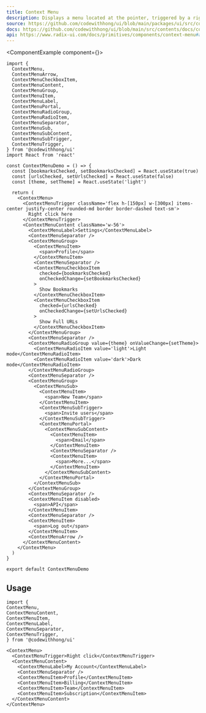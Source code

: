 ```yaml
---
title: Context Menu
description: Displays a menu located at the pointer, triggered by a right-click or a long-press.
source: https://github.com/codewithhong/ui/blob/main/packages/ui/src/context-menu.tsx
docs: https://github.com/codewithhong/ui/blob/main/src/contents/docs/components/context-menu.mdx
api: https://www.radix-ui.com/docs/primitives/components/context-menu#api-reference
---
```


<ComponentExample component={<ContextMenuDemo />}>
  ```tsx
  import {
    ContextMenu,
    ContextMenuArrow,
    ContextMenuCheckboxItem,
    ContextMenuContent,
    ContextMenuGroup,
    ContextMenuItem,
    ContextMenuLabel,
    ContextMenuPortal,
    ContextMenuRadioGroup,
    ContextMenuRadioItem,
    ContextMenuSeparator,
    ContextMenuSub,
    ContextMenuSubContent,
    ContextMenuSubTrigger,
    ContextMenuTrigger,
  } from '@codewithhong/ui'
  import React from 'react'

  const ContextMenuDemo = () => {
    const [bookmarksChecked, setBookmarksChecked] = React.useState(true)
    const [urlsChecked, setUrlsChecked] = React.useState(false)
    const [theme, setTheme] = React.useState('light')

    return (
      <ContextMenu>
        <ContextMenuTrigger className='flex h-[150px] w-[300px] items-center justify-center rounded-md border border-dashed text-sm'>
          Right click here
        </ContextMenuTrigger>
        <ContextMenuContent className='w-56'>
          <ContextMenuLabel>Settings</ContextMenuLabel>
          <ContextMenuSeparator />
          <ContextMenuGroup>
            <ContextMenuItem>
              <span>Profile</span>
            </ContextMenuItem>
            <ContextMenuSeparator />
            <ContextMenuCheckboxItem
              checked={bookmarksChecked}
              onCheckedChange={setBookmarksChecked}
            >
              Show Bookmarks
            </ContextMenuCheckboxItem>
            <ContextMenuCheckboxItem
              checked={urlsChecked}
              onCheckedChange={setUrlsChecked}
            >
              Show Full URLs
            </ContextMenuCheckboxItem>
          </ContextMenuGroup>
          <ContextMenuSeparator />
          <ContextMenuRadioGroup value={theme} onValueChange={setTheme}>
            <ContextMenuRadioItem value='light'>Light mode</ContextMenuRadioItem>
            <ContextMenuRadioItem value='dark'>Dark mode</ContextMenuRadioItem>
          </ContextMenuRadioGroup>
          <ContextMenuSeparator />
          <ContextMenuGroup>
            <ContextMenuSub>
              <ContextMenuItem>
                <span>New Team</span>
              </ContextMenuItem>
              <ContextMenuSubTrigger>
                <span>Invite users</span>
              </ContextMenuSubTrigger>
              <ContextMenuPortal>
                <ContextMenuSubContent>
                  <ContextMenuItem>
                    <span>Email</span>
                  </ContextMenuItem>
                  <ContextMenuSeparator />
                  <ContextMenuItem>
                    <span>More...</span>
                  </ContextMenuItem>
                </ContextMenuSubContent>
              </ContextMenuPortal>
            </ContextMenuSub>
          </ContextMenuGroup>
          <ContextMenuSeparator />
          <ContextMenuItem disabled>
            <span>API</span>
          </ContextMenuItem>
          <ContextMenuSeparator />
          <ContextMenuItem>
            <span>Log out</span>
          </ContextMenuItem>
          <ContextMenuArrow />
        </ContextMenuContent>
      </ContextMenu>
    )
  }

  export default ContextMenuDemo
  ```
</ComponentExample>

## Usage

```tsx
import {
ContextMenu,
ContextMenuContent,
ContextMenuItem,
ContextMenuLabel,
ContextMenuSeparator,
ContextMenuTrigger,
} from '@codewithhong/ui'
```

```tsx
<ContextMenu>
  <ContextMenuTrigger>Right click</ContextMenuTrigger>
  <ContextMenuContent>
    <ContextMenuLabel>My Account</ContextMenuLabel>
    <ContextMenuSeparator />
    <ContextMenuItem>Profile</ContextMenuItem>
    <ContextMenuItem>Billing</ContextMenuItem>
    <ContextMenuItem>Team</ContextMenuItem>
    <ContextMenuItem>Subscription</ContextMenuItem>
  </ContextMenuContent>
</ContextMenu>
```
